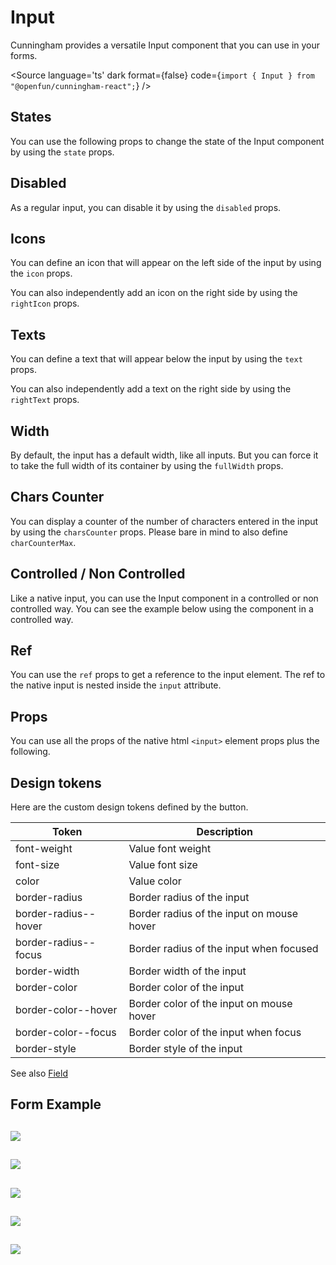 
<Meta title="Components/Forms/Input/Doc" component={Input}/>


# Input

Cunningham provides a versatile Input component that you can use in your forms.

<Canvas>
  <Story id="components-forms-input--default"/>
</Canvas>

<Source
  language='ts'
  dark
  format={false}
  code={`import { Input } from "@openfun/cunningham-react";`}
/>

## States

You can use the following props to change the state of the Input component by using the `state` props.

<Canvas withSource="open">
  <Story id="components-forms-input--default"/>
</Canvas>

<Canvas withSource="open">
  <Story id="components-forms-input--success"/>
</Canvas>

<Canvas withSource="open">
  <Story id="components-forms-input--error"/>
</Canvas>

## Disabled

As a regular input, you can disable it by using the `disabled` props.

<Canvas withSource="open">
  <Story id="components-forms-input--disabled-empty"/>
  <Story id="components-forms-input--disabled-filled"/>
</Canvas>

## Icons

You can define an icon that will appear on the left side of the input by using the `icon` props.

<Canvas withSource="open">
  <Story id="components-forms-input--icon"/>
</Canvas>

You can also independently add an icon on the right side by using the `rightIcon` props.

<Canvas withSource="open">
  <Story id="components-forms-input--icon-right"/>
</Canvas>

## Texts

You can define a text that will appear below the input by using the `text` props.

<Canvas withSource="open">
  <Story id="components-forms-input--with-text"/>
</Canvas>

You can also independently add a text on the right side by using the `rightText` props.

<Canvas withSource="open">
  <Story id="components-forms-input--with-both-texts"/>
</Canvas>

## Width

By default, the input has a default width, like all inputs. But you can force it to take the full width of its container by using the `fullWidth` props.

<Canvas withSource="open">
  <Story id="components-forms-input--full-width"/>
</Canvas>

## Chars Counter

You can display a counter of the number of characters entered in the input by using the `charsCounter` props. Please bare
in mind to also define `charCounterMax`.

<Canvas withSource="open">
  <Story id="components-forms-input--char-counter"/>
</Canvas>

## Controlled / Non Controlled

Like a native input, you can use the Input component in a controlled or non controlled way. You can see the example below
using the component in a controlled way.

<Canvas withSource="open">
  <Story id="components-forms-input--controlled"/>
</Canvas>

## Ref

You can use the `ref` props to get a reference to the input element. The ref to the native input is nested inside the `input` attribute.

<Canvas withSource="open">
  <Story id="components-forms-input--with-ref"/>
</Canvas>

## Props

You can use all the props of the native html `<input>` element props plus the following.

<ArgsTable of={Input} />

## Design tokens

Here are the custom design tokens defined by the button.

| Token        	| Description                 	|
|---------------	|-----------------------------	|
| font-weight 	| Value font weight 	|
| font-size        	| Value font size        	|
| color   	| Value color  	|
| border-radius     	| Border radius of the input      	|
| border-radius--hover   	| Border radius of the input on mouse hover    	|
| border-radius--focus   	| Border radius of the input when focused    	|
| border-width   	| Border width of the input    	|
| border-color   	| Border color of the input    	|
| border-color--hover   	| Border color of the input on mouse hover   	|
| border-color--focus   	| Border color of the input when focus   	|
| border-style   	| Border style of the input  	|

See also [Field](?path=/story/components-forms-field-doc--page)

## Form Example

<Canvas>
  <Story id="components-forms-input--form-example"/>
</Canvas>

##

<img src="components/Forms/Input/resources/dd_1.svg"/>

##

<img src="components/Forms/Input/resources/dd_2.svg"/>

##

<img src="components/Forms/Input/resources/dd_3.svg"/>

##

<img src="components/Forms/Input/resources/dd_4.svg"/>

##

<img src="components/Forms/Input/resources/dd_5.svg"/>
